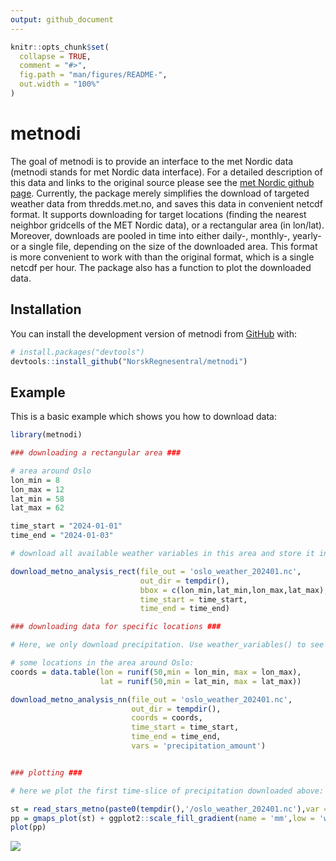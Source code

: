 ```yaml
---
output: github_document
---
```


<!-- README.md is generated from README.Rmd. Please edit that file -->

```r
knitr::opts_chunk$set(
  collapse = TRUE,
  comment = "#>",
  fig.path = "man/figures/README-",
  out.width = "100%"
)
```

# metnodi

<!-- badges: start -->
<!-- badges: end -->

The goal of metnodi is to provide an interface to the met Nordic data (metnodi stands for met Nordic data interface).
For a detailed description of this data and links to the original source please see the [met Nordic github page](https://github.com/metno/NWPdocs/wiki).
Currently, the package merely simplifies the download of targeted weather data from thredds.met.no, and saves this data in convenient netcdf format.
It supports downloading for target locations (finding the nearest neighbor gridcells of the MET Nordic data), or a rectangular area (in lon/lat).
Moreover, downloads are pooled in time into either daily-, monthly-, yearly- or a single file, depending on the size of the downloaded area. This format is more convenient to work with than the original format, which is a single netcdf per hour. The package also has a function to plot the downloaded data.


## Installation

You can install the development version of metnodi from [GitHub](https://github.com/) with:

``` r
# install.packages("devtools")
devtools::install_github("NorskRegnesentral/metnodi")
```

## Example

This is a basic example which shows you how to download data:

```r
library(metnodi)

### downloading a rectangular area ###

# area around Oslo
lon_min = 8
lon_max = 12
lat_min = 58
lat_max = 62

time_start = "2024-01-01"
time_end = "2024-01-03"

# download all available weather variables in this area and store it in a temporary file:

download_metno_analysis_rect(file_out = 'oslo_weather_202401.nc', 
                             out_dir = tempdir(),
                             bbox = c(lon_min,lat_min,lon_max,lat_max),
                             time_start = time_start,
                             time_end = time_end)

### downloading data for specific locations ###

# Here, we only download precipitation. Use weather_variables() to see the names of all available weather variables 

# some locations in the area around Oslo:
coords = data.table(lon = runif(50,min = lon_min, max = lon_max),
                    lat = runif(50,min = lat_min, max = lat_max))

download_metno_analysis_nn(file_out = 'oslo_weather_202401.nc', 
                           out_dir = tempdir(),
                           coords = coords,
                           time_start = time_start,
                           time_end = time_end,
                           vars = 'precipitation_amount')


### plotting ###

# here we plot the first time-slice of precipitation downloaded above:

st = read_stars_metno(paste0(tempdir(),'/oslo_weather_202401.nc'),var = 'precipitation_amount')
pp = gmaps_plot(st) + ggplot2::scale_fill_gradient(name = 'mm',low = 'white',high = 'blue')
plot(pp)
```
![](https://github.com/NorskRegnesentral/metnodi/blob/master/example_plot.png)

